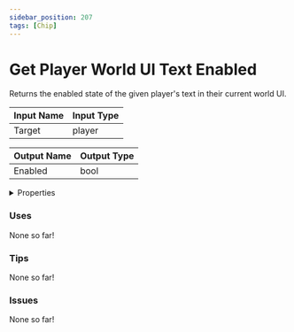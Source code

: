 ```yaml
---
sidebar_position: 207
tags: [Chip]
---
```


# Get Player World UI Text Enabled

Returns the enabled state of the given player's text in their current world UI.




<EsbSvg />

| Input Name | Input Type |
|-----------|-----------|
| Target | player |

| Output Name | Output Type |
|-----------|-----------|
| Enabled | bool |


<details>
  <summary>Properties</summary>
  <div>
    <div>
    <table>
      <thead>
        <tr>
          <th>Is beta required?</th>
          <th>❌</th>
        </tr>
        <tr>
          <th>Is this chip a trolling risk?</th>
          <th>❌</th>
        </tr>
        <tr>
          <th>Chip UUID</th>
          <th>cd1b799d-855a-4ade-b62f-043a0db60a44</th>
        </tr>
      </thead>
    </table>
    </div>
  </div>
</details>

### Uses

None so far!

### Tips

None so far!

### Issues

None so far!
